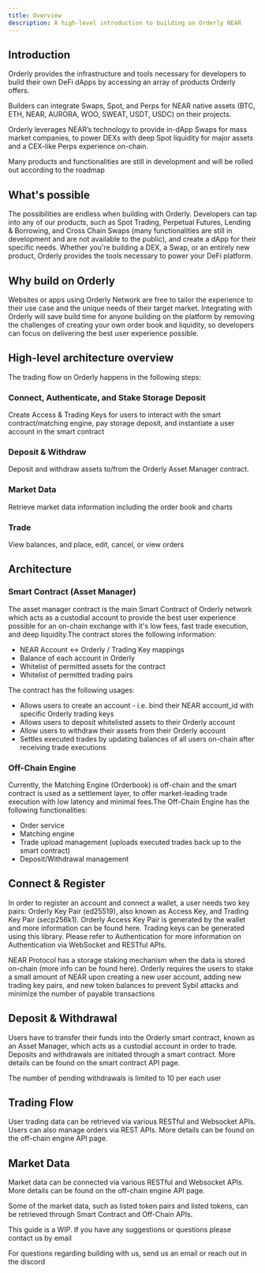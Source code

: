 ```yaml
---
title: Overview
description: A high-level introduction to building on Orderly NEAR
---
```


## Introduction

Orderly provides the infrastructure and tools necessary for developers to build their own DeFi dApps by accessing an array of products Orderly offers.

Builders can integrate Swaps, Spot, and Perps for NEAR native assets (BTC, ETH, NEAR, AURORA, WOO, SWEAT, USDT, USDC) on their projects. 

Orderly leverages NEAR’s technology to provide in-dApp Swaps for mass market companies, to power DEXs with deep Spot liquidity for major assets and a CEX-like Perps experience on-chain.

<Note>Many products and functionalities are still in development and will be rolled out according to the roadmap</Note>

## What's possible

The possibilities are endless when building with Orderly. Developers can tap into any of our products, such as Spot Trading, Perpetual Futures, Lending & Borrowing, and Cross Chain Swaps (many functionalities are still in development and are not available to the public), and create a dApp for their specific needs.
Whether you're building a DEX, a Swap, or an entirely new product, Orderly provides the tools necessary to power your DeFi platform.

## Why build on Orderly

Websites or apps using Orderly Network are free to tailor the experience to their use case and the unique needs of their target market. Integrating with Orderly will save build time for anyone building on the platform by removing the challenges of creating your own order book and liquidity, so developers can focus on delivering the best user experience possible. 

## High-level architecture overview

The trading flow on Orderly happens in the following steps:

### Connect, Authenticate, and Stake Storage Deposit

Create Access & Trading Keys for users to interact with the smart contract/matching engine, pay storage deposit, and instantiate a user account in the smart contract
### Deposit & Withdraw

Deposit and withdraw assets to/from the Orderly Asset Manager contract.

### Market Data

Retrieve market data information including the order book and charts

### Trade

View balances, and place, edit, cancel, or view orders

## Architecture

### Smart Contract (Asset Manager)

The asset manager contract is the main Smart Contract of Orderly network which acts as a custodial account to provide the best user experience possible for an on-chain exchange with it's low fees, fast trade execution, and deep liquidity.The contract stores the following information:

- NEAR Account ↔︎ Orderly / Trading Key mappings
- Balance of each account in Orderly
- Whitelist of permitted assets for the contract
- Whitelist of permitted trading pairs

The contract has the following usages:

- Allows users to create an account - i.e. bind their NEAR account_id with specific Orderly trading keys
- Allows users to deposit whitelisted assets to their Orderly account
- Allow users to withdraw their assets from their Orderly account
- Settles executed trades by updating balances of all users on-chain after receiving trade executions

### Off-Chain Engine

Currently, the Matching Engine (Orderbook) is off-chain and the smart contract is used as a settlement layer, to offer market-leading trade execution with low latency and minimal fees.The Off-Chain Engine has the following functionalities:

- Order service
- Matching engine
- Trade upload management (uploads executed trades back up to the smart contract)
- Deposit/Withdrawal management

## Connect & Register

In order to register an account and connect a wallet, a user needs two key pairs: Orderly Key Pair (ed25519), also known as Access Key, and Trading Key Pair (secp256k1). Orderly Access Key Pair is generated by the wallet and more information can be found here. Trading keys can be generated using this library. Please refer to Authentication for more information on Authentication via WebSocket and RESTful APIs.

<Note>NEAR Protocol has a storage staking mechanism when the data is stored on-chain (more info can be found here). Orderly requires the users to stake a small amount of NEAR upon creating a new user account, adding new trading key pairs, and new token balances to prevent Sybil attacks and minimize the number of payable transactions</Note>

## Deposit & Withdrawal

Users have to transfer their funds into the Orderly smart contract, known as an Asset Manager, which acts as a custodial account in order to trade. Deposits and withdrawals are initiated through a smart contract. More details can be found on the smart contract API page.

<Note>The number of pending withdrawals is limited to 10 per each user</Note>

## Trading Flow

User trading data can be retrieved via various RESTful and Websocket APIs. Users can also manage orders via REST APIs. More details can be found on the off-chain engine API page.

## Market Data

Market data can be connected via various RESTful and Websocket APIs. More details can be found on the off-chain engine API  page. 

Some of the market data, such as listed token pairs and listed tokens, can be retrieved through Smart Contract and Off-Chain APIs.

<Note>This guide is a WIP. If you have any suggestions or questions please contact us by ​email</Note>

<Note>For questions regarding building with us, send us an email or reach out in the ​discord</Note>